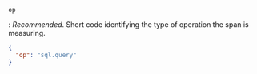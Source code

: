 `op`

: _Recommended_. Short code identifying the type of operation the span is measuring.

  ```json
  {
    "op": "sql.query"
  }
  ```